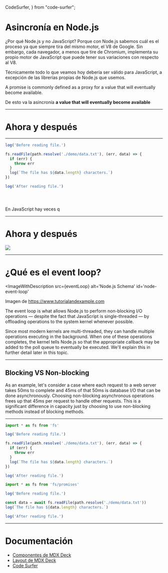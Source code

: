   CodeSurfer,
} from "code-surfer";

# Asincronía en Node.js

<Notes>

¿Por qué Node.js y no JavaScript? Porque con Node.js sabemos cuál es el
proceso ya que siempre tira del mismo motor, el V8 de Google. Sin embargo,
cada navegador, a menos que tire de Chromium, implementa su propio motor de
JavaScript que puede tener sus variaciones con respecto al V8.

Técnicamente todo lo que veamos hoy debería ser válido para JavaScript, a
excepción de las librerías propias de Node.js que usemos.

A promise is commonly defined as a proxy for a value that will eventually become available.

De esto va la asincronía **a value that will eventually become available**


</Notes>

<Logo/>

---

# Ahora y después

<Logo/>

---

<CodeSurfer>

```js title="Ahora y después"
log('Before reading file.')

fs.readFile(path.resolve('./demo/data.txt'), (err, data) => {
  if (err) {
    throw err
  }
  log(`The file has ${data.length} characters.`)
})

log('After reading file.')
```

```diff title="Ahora y después" 1
```

```diff title="Ahora y después" 3:8
```

```diff title="Ahora y después"  10
```

</CodeSurfer>


<Notes>
En JavaScript hay veces q
</Notes>

<Logo/>

---

# Ahora y después

<img src={nowAndThen} />

<Logo/>

---

# ¿Qué es el event loop?

<ImageWithDescription
  src={eventLoop}
  alt='Node.js Schema'
  id='node-event-loop'
>
  Imagen de https://www.tutorialandexample.com
</ImageWithDescription>



<Notes>
The event loop is what allows Node.js to perform non-blocking I/O operations — despite the fact that JavaScript is single-threaded — by offloading operations to the system kernel whenever possible.

Since most modern kernels are multi-threaded, they can handle multiple operations executing in the background. When one of these operations completes, the kernel tells Node.js so that the appropriate callback may be added to the poll queue to eventually be executed. We'll explain this in further detail later in this topic.
</Notes>

<Logo/>

---

## Blocking VS Non-blocking


<Notes>
As an example, let's consider a case where each request to a web server takes 50ms to complete and 45ms of that 50ms is database I/O that can be done asynchronously. Choosing non-blocking asynchronous operations frees up that 45ms per request to handle other requests. This is a significant difference in capacity just by choosing to use non-blocking methods instead of blocking methods.
</Notes>

<Logo/>

---


<CodeSurfer>

```js title='Ventajas del async/await frente al callback'
import * as fs from 'fs'

log('Before reading file.')

fs.readFile(path.resolve('./demo/data.txt'), (err, data) => {
  if (err) {
    throw err
  }
  log(`The file has ${data.length} characters.`)
})

log('After reading file.')
```

```js title='Ventajas del async/await frente al callback'
import * as fs from 'fs/promises'

log('Before reading file.')

const data = await fs.readFile(path.resolve('./demo/data.txt'))
log(`The file has ${data.length} characters.`)

log('After reading file.')
```

</CodeSurfer>

<Logo/>

---

# Documentación

- [Componentes de MDX Deck](https://github.com/jxnblk/mdx-deck/blob/73b90eb9a353d300cc9e5ddf3070bb6868298275/docs/components.md)
- [Layout de MDX Deck](https://github.com/jxnblk/mdx-deck/blob/73b90eb9a353d300cc9e5ddf3070bb6868298275/docs/layouts.md)
- [Code Surfer](https://codesurfer.pomb.us)

<Logo/>
